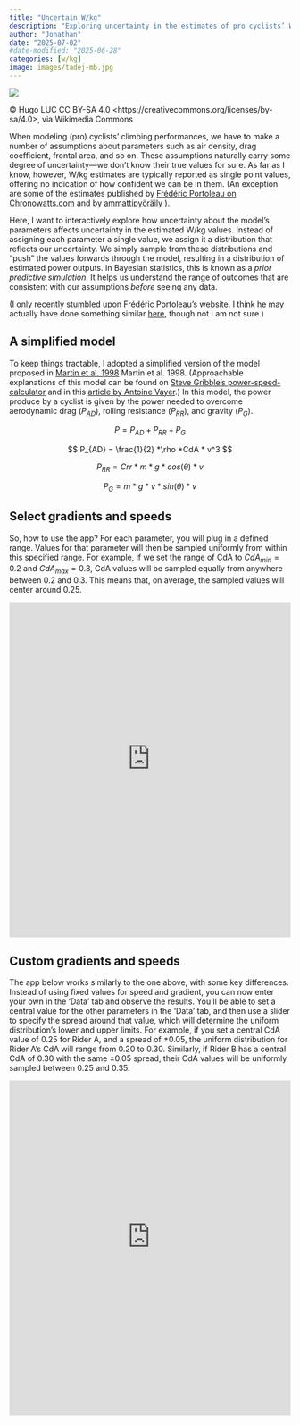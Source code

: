 ```yaml
---
title: "Uncertain W/kg"
description: "Exploring uncertainty in the estimates of pro cyclists’ W/kg."
author: "Jonathan"
date: "2025-07-02"
#date-modified: "2025-06-28"
categories: [w/kg]
image: images/tadej-mb.jpg
---
```


![](images/tadej-mb.jpg)

© Hugo LUC CC BY-SA 4.0 \<https://creativecommons.org/licenses/by-sa/4.0\>, via Wikimedia Commons

When modeling (pro) cyclists' climbing performances, we have to make a number of assumptions about parameters such as air density, drag coefficient, frontal area, and so on. These assumptions naturally carry some degree of uncertainty---we don't know their true values for sure. As far as I know, however, W/kg estimates are typically reported as single point values, offering no indication of how confident we can be in them. (An exception are some of the estimates published by [Frédéric Portoleau on Chronowatts.com](https://www.chronoswatts.com/) and by [ammattipyöräily](https://bsky.app/profile/ammattipyoraily.bsky.social) ).

Here, I want to interactively explore how uncertainty about the model's parameters affects uncertainty in the estimated W/kg values. Instead of assigning each parameter a single value, we assign it a distribution that reflects our uncertainty. We simply sample from these distributions and "push" the values forwards through the model, resulting in a distribution of estimated power outputs. In Bayesian statistics, this is known as a *prior predictive simulation*. It helps us understand the range of outcomes that are consistent with our assumptions *before* seeing any data.

(I only recently stumbled upon Frédéric Portoleau's website. I think he may actually have done something similar [here](https://www.chronoswatts.com/img/articles/incertitudes_Frederic_Portoleau.pdf), though not I am not sure.)

## A simplified model

To keep things tractable, I adopted a simplified version of the model proposed in [Martin et al. 1998](https://www.researchgate.net/publication/279937184_Validation_of_a_Mathematical_Model_for_Road_Cycling_Power) Martin et al. 1998. (Approachable explanations of this model can be found on [Steve Gribble's power-speed-calculator](https://www.gribble.org/cycling/power_v_speed.html) and in this [article by Antoine Vayer](https://www.cyclisme-dopage.com/puissances/2013-07-19-lemonde-fr.htm).) In this model, the power produce by a cyclist is given by the power needed to overcome aerodynamic drag ($P_{AD}$), rolling resistance ($P_{RR}$), and gravity ($P_G$).

$$
P = P_{AD} + P_{RR} + P_{G}
$$

$$
P_{AD} = \frac{1}{2} *\rho *CdA * v^3
$$

$$
P_{RR} = Crr *m *g * cos(\theta) * v
$$

$$
P_{G} = m*g*v*sin(\theta) * v
$$

## Select gradients and speeds

So, how to use the app? For each parameter, you will plug in a defined range. Values for that parameter will then be sampled uniformly from within this specified range. For example, if we set the range of CdA to $CdA_{min} = 0.2$ and $CdA_{max} = 0.3$, CdA values will be sampled equally from anywhere between 0.2 and 0.3. This means that, on average, the sampled values will center around 0.25.

::: iframe-container
<iframe src="https://0197d1b0-f4b5-7c03-93e2-2bf9dccd6368.share.connect.posit.cloud/" width="100%" height="600" style="border:none;">

</iframe>
:::

## Custom gradients and speeds

The app below works similarly to the one above, with some key differences. Instead of using fixed values for speed and gradient, you can now enter your own in the 'Data' tab and observe the results. You'll be able to set a central value for the other parameters in the 'Data' tab, and then use a slider to specify the spread around that value, which will determine the uniform distribution's lower and upper limits. For example, if you set a central CdA value of 0.25 for Rider A, and a spread of ±0.05, the uniform distribution for Rider A's CdA will range from 0.20 to 0.30. Similarly, if Rider B has a central CdA of 0.30 with the same ±0.05 spread, their CdA values will be uniformly sampled between 0.25 and 0.35.

::: iframe-container
<iframe src="https://0197d1b1-d981-fb12-ff4c-f5c8e7c590e8.share.connect.posit.cloud/" width="100%" height="600" style="border:none;">

</iframe>
:::

